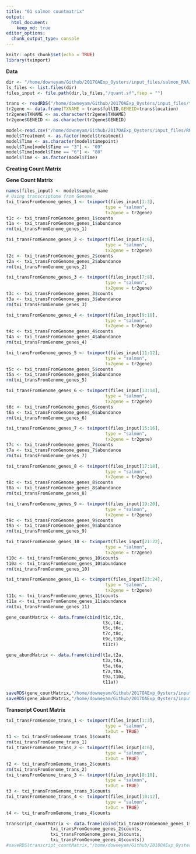 ```yaml
---
title: "01 salmon countmatrix"
output: 
  html_document: 
    keep_md: true
editor_options: 
  chunk_output_type: console
---
```


```r
knitr::opts_chunk$set(echo = TRUE)
library(tximport)
```

**Data**  
```r
dir <- "/home/downeyam/Github/2017OAExp_Oysters/input_files/salmon_RNA/run20180512/"
ls_files <- list.files(dir)
files_input <- file.path(dir,ls_files,"/quant.sf",fsep = "")

trans <- readRDS("/home/downeyam/Github/2017OAExp_Oysters/input_files/transcriptome_fromGenome_table.RData")
tr2gene <- data.frame(TXNAME = trans$fullID,GENEID=trans$location)
tr2gene$TXNAME <- as.character(tr2gene$TXNAME)
tr2gene$GENEID <- as.character(tr2gene$GENEID)

model<-read.csv("/home/downeyam/Github/2017OAExp_Oysters/input_files/RNA/metadata_cvirginica_rna_meta.txt", header=TRUE)
model$Treatment <- as.factor(model$treatment)
model$Time <- as.character(model$timepoint)
model$Time[model$Time == "3"] <- "09"
model$Time[model$Time == "6"] <- "80"
model$Time <- as.factor(model$Time)
```

**Creating Count Matrix**  

**Gene Count Matrix**
```r

names(files_input) <- model$sample_name
# Using transcriptome from Genome
txi_transFromGenome_genes_1 <- tximport(files_input[1:3],
                                      type = "salmon",
                                      tx2gene = tr2gene)
t1c <- txi_transFromGenome_genes_1$counts
t1a <- txi_transFromGenome_genes_1$abundance
rm(txi_transFromGenome_genes_1)

txi_transFromGenome_genes_2 <- tximport(files_input[4:6],
                                      type = "salmon",
                                      tx2gene = tr2gene)
t2c <- txi_transFromGenome_genes_2$counts
t2a <- txi_transFromGenome_genes_2$abundance
rm(txi_transFromGenome_genes_2)

txi_transFromGenome_genes_3 <- tximport(files_input[7:8],
                                      type = "salmon",
                                      tx2gene = tr2gene)
t3c <- txi_transFromGenome_genes_3$counts
t3a <- txi_transFromGenome_genes_3$abundance
rm(txi_transFromGenome_genes_3)

txi_transFromGenome_genes_4 <- tximport(files_input[9:10],
                                      type = "salmon",
                                      tx2gene = tr2gene)
t4c <- txi_transFromGenome_genes_4$counts
t4a <- txi_transFromGenome_genes_4$abundance
rm(txi_transFromGenome_genes_4)

txi_transFromGenome_genes_5 <- tximport(files_input[11:12],
                                      type = "salmon",
                                      tx2gene = tr2gene)
t5c <- txi_transFromGenome_genes_5$counts
t5a <- txi_transFromGenome_genes_5$abundance
rm(txi_transFromGenome_genes_5)

txi_transFromGenome_genes_6 <- tximport(files_input[13:14],
                                      type = "salmon",
                                      tx2gene = tr2gene)
t6c <- txi_transFromGenome_genes_6$counts
t6a <- txi_transFromGenome_genes_6$abundance
rm(txi_transFromGenome_genes_6)

txi_transFromGenome_genes_7 <- tximport(files_input[15:16],
                                      type = "salmon",
                                      tx2gene = tr2gene)
t7c <- txi_transFromGenome_genes_7$counts
t7a <- txi_transFromGenome_genes_7$abundance
rm(txi_transFromGenome_genes_7)

txi_transFromGenome_genes_8 <- tximport(files_input[17:18],
                                      type = "salmon",
                                      tx2gene = tr2gene)
t8c <- txi_transFromGenome_genes_8$counts
t8a <- txi_transFromGenome_genes_8$abundance
rm(txi_transFromGenome_genes_8)

txi_transFromGenome_genes_9 <- tximport(files_input[19:20],
                                      type = "salmon",
                                      tx2gene = tr2gene)
t9c <- txi_transFromGenome_genes_9$counts
t9a <- txi_transFromGenome_genes_9$abundance
rm(txi_transFromGenome_genes_9)

txi_transFromGenome_genes_10 <- tximport(files_input[21:22],
                                      type = "salmon",
                                      tx2gene = tr2gene)
t10c <- txi_transFromGenome_genes_10$counts
t10a <- txi_transFromGenome_genes_10$abundance
rm(txi_transFromGenome_genes_10)

txi_transFromGenome_genes_11 <- tximport(files_input[23:24],
                                      type = "salmon",
                                      tx2gene = tr2gene)
t11c <- txi_transFromGenome_genes_11$counts
t11a <- txi_transFromGenome_genes_11$abundance
rm(txi_transFromGenome_genes_11)

gene_countMatrix <- data.frame(cbind(t1c,t2c,
                                     t3c,t4c,
                                     t5c,t6c,
                                     t7c,t8c,
                                     t9c,t10c,
                                     t11c))

gene_abundMatrix <- data.frame(cbind(t1a,t2a,
                                     t3a,t4a,
                                     t5a,t6a,
                                     t7a,t8a,
                                     t9a,t10a,
                                     t11a))
  
saveRDS(gene_countMatrix,"/home/downeyam/Github/2017OAExp_Oysters/input_files/salmon_RNA/run20180512_gene_countMatrix_.RData")
saveRDS(gene_abundMatrix,"/home/downeyam/Github/2017OAExp_Oysters/input_files/salmon_RNA/run20180512_gene_abundMatrix_.RData")
```

**Transcript Count Matrix**
```r
txi_transFromGenome_trans_1 <- tximport(files_input[1:3],
                                      type = "salmon",
                                      txOut = TRUE)
t1 <- txi_transFromGenome_trans_1$counts
rm(txi_transFromGenome_trans_1)
txi_transFromGenome_trans_2 <- tximport(files_input[4:6],
                                      type = "salmon",
                                      txOut = TRUE)
t2 <- txi_transFromGenome_trans_2$counts
rm(txi_transFromGenome_trans_2)
txi_transFromGenome_trans_3 <- tximport(files_input[8:10],
                                      type = "salmon",
                                      txOut = TRUE)
t3 <- txi_transFromGenome_trans_3$counts
txi_transFromGenome_trans_4 <- tximport(files_input[10:12],
                                      type = "salmon",
                                      txOut = TRUE)
t4 <- txi_transFromGenome_trans_4$counts

transcript_countMatrix <- data.frame(cbind(txi_transFromGenome_genes_1$counts,
                 txi_transFromGenome_genes_2$counts,
                 txi_transFromGenome_genes_3$counts,
                 txi_transFromGenome_genes_4$counts))
#saveRDS(transcript_countMatrix,"/home/downeyam/Github/2018OAExp_Oysters/input_files/salmon_RNA/out2/trans_countMatrix.RData")
```


